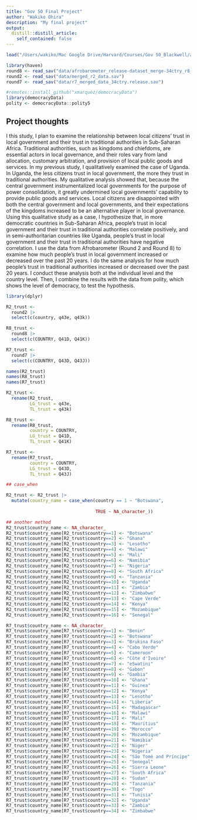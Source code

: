 ```yaml
---
title: "Gov 50 Final Project"
author: "Wakiko Ohira"
description: "My final project"
output:
  distill::distill_article:
    self_contained: false
---
```

```r
load("/Users/wakiko/Mac Google Drive/Harvard/Courses/Gov 50_Blackwell/afrobarometer2016.RData")
```

```r
library(haven)
round8 <- read_sav("data/afrobarometer_release-dataset_merge-34ctry_r8_en_2023-03-01.sav")
round2 <- read_sav("data/merged_r2_data.sav")
round7 <- read_sav("data/r7_merged_data_34ctry.release.sav")
```

```r
#remotes::install_github("xmarquez/democracyData")
library(democracyData)
polity <- democracyData::polity5
```


## Project thoughts

I this study, I plan to examine the relationship between local citizens' trust in local government and their trust in traditional authorities in Sub-Saharan Africa. Traditional authorities, such as kingdoms and chiefdoms, are essential actors in local governance, and their roles vary from land allocation, customary arbitration, and provision of local public goods and services. In my previous study, I qualitatively examined the case of Uganda. In Uganda, the less citizens trust in local government, the more they trust in traditional authorities. My qualitative analysis showed that, because the central government instrumentalized local governments for the purpose of power consolidation, it greatly undermined local governments' capability to provide public goods and services. Local citizens are disappointed with both the central government and local governments, and their expectations of the kingdoms increased to be an alternative player in local governance. Using this qualitative study as a case, I hypothesize that, in more democratic countries in Sub-Saharan Africa, people's trust in local government and their trust in traditional authorities correlate positively, and in semi-authoritarian countries like Uganda, people's trust in local government and their trust in traditional authorities have negative correlation. I use the data from Afrobarometer (Round 2 and Round 8) to examine how much people's trust in local government increased or decreased over the past 20 years. I do the same analysis for how much people's trust in traditional authorities increased or decreased over the past 20 years. I conduct these analysis both at the individual level and the country level. Then, I combine the results with the data from polity, which shows the level of democracy, to test the hypothesis. 

```r
library(dplyr)

R2_trust <-
  round2 |>
  select(c(country, q43e, q43k))

R8_trust <-
  round8 |>
  select(c(COUNTRY, Q41D, Q41K))

R7_trust <-
  round7 |>
  select(c(COUNTRY, Q43D, Q43J))
```

```r
names(R2_trust) 
names(R8_trust)
names(R7_trust)

R2_trust <-
  rename(R2_trust,
         LG_trust = q43e,
         TL_trust = q43k)

R8_trust <-
  rename(R8_trust,
         country = COUNTRY,
         LG_trust = Q41D,
         TL_trust = Q41K)

R7_trust <-
  rename(R7_trust,
         country = COUNTRY,
         LG_trust = Q43D,
         TL_trust = Q43J)
```

```r
## case_when

R2_trust <- R2_trust |>
  mutate(country_name = case_when(country == 1 ~ "Botswana",
                                  
                                  TRUE ~ NA_character_))

## another method 
R2_trust$country_name <- NA_character_
R2_trust$country_name[R2_trust$country==1] <- "Botswana"
R2_trust$country_name[R2_trust$country==2] <- "Ghana"
R2_trust$country_name[R2_trust$country==3] <- "Lesotho"
R2_trust$country_name[R2_trust$country==4] <- "Malawi"
R2_trust$country_name[R2_trust$country==5] <- "Mali"
R2_trust$country_name[R2_trust$country==6] <- "Namibia"
R2_trust$country_name[R2_trust$country==7] <- "Nigeria"
R2_trust$country_name[R2_trust$country==8] <- "South Africa"
R2_trust$country_name[R2_trust$country==9] <- "Tanzania"
R2_trust$country_name[R2_trust$country==10] <- "Uganda"
R2_trust$country_name[R2_trust$country==11] <- "Zambia"
R2_trust$country_name[R2_trust$country==12] <- "Zimbabwe"
R2_trust$country_name[R2_trust$country==13] <- "Cape Verde"
R2_trust$country_name[R2_trust$country==14] <- "Kenya"
R2_trust$country_name[R2_trust$country==15] <- "Mozambique"
R2_trust$country_name[R2_trust$country==16] <- "Senegal"
```

```r
R7_trust$country_name <- NA_character_
R7_trust$country_name[R7_trust$country==1] <- "Benin"
R7_trust$country_name[R7_trust$country==2] <- "Botswana"
R7_trust$country_name[R7_trust$country==3] <- "Brukina Faso"
R7_trust$country_name[R7_trust$country==4] <- "Cabo Verde"
R7_trust$country_name[R7_trust$country==5] <- "Cameroon"
R7_trust$country_name[R7_trust$country==6] <- "Côte d'Ivoire"
R7_trust$country_name[R7_trust$country==7] <- "eSwatini"
R7_trust$country_name[R7_trust$country==8] <- "Gabon"
R7_trust$country_name[R7_trust$country==9] <- "Gambia"
R7_trust$country_name[R7_trust$country==10] <- "Ghana"
R7_trust$country_name[R7_trust$country==11] <- "Guinea"
R7_trust$country_name[R7_trust$country==12] <- "Kenya"
R7_trust$country_name[R7_trust$country==13] <- "Lesotho"
R7_trust$country_name[R7_trust$country==14] <- "Liberia"
R7_trust$country_name[R7_trust$country==15] <- "Madagascar"
R7_trust$country_name[R7_trust$country==16] <- "Malawi"
R7_trust$country_name[R7_trust$country==17] <- "Mali"
R7_trust$country_name[R7_trust$country==18] <- "Mauritius"
R7_trust$country_name[R7_trust$country==19] <- "Morocco"
R7_trust$country_name[R7_trust$country==20] <- "Mozambique"
R7_trust$country_name[R7_trust$country==21] <- "Namibia"
R7_trust$country_name[R7_trust$country==22] <- "Niger"
R7_trust$country_name[R7_trust$country==23] <- "Nigeria"
R7_trust$country_name[R7_trust$country==24] <- "São Tomé and Príncipe"
R7_trust$country_name[R7_trust$country==25] <- "Senegal"
R7_trust$country_name[R7_trust$country==26] <- "Sierra Leone"
R7_trust$country_name[R7_trust$country==27] <- "South Africa"
R7_trust$country_name[R7_trust$country==28] <- "Sudan"
R7_trust$country_name[R7_trust$country==29] <- "Tanzania"
R7_trust$country_name[R7_trust$country==30] <- "Togo"
R7_trust$country_name[R7_trust$country==31] <- "Tunisia"
R7_trust$country_name[R7_trust$country==32] <- "Uganda"
R7_trust$country_name[R7_trust$country==33] <- "Zambia"
R7_trust$country_name[R7_trust$country==34] <- "Zimbabwe"
```

```r

```

